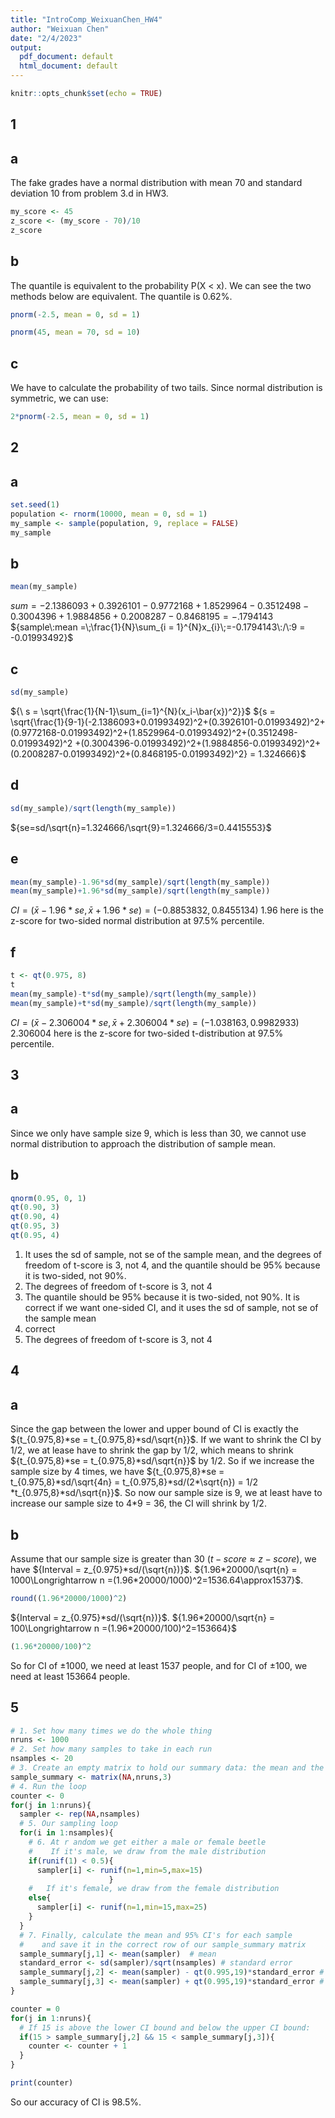 ```yaml
---
title: "IntroComp_WeixuanChen_HW4"
author: "Weixuan Chen"
date: "2/4/2023"
output:
  pdf_document: default
  html_document: default
---
```


```r
knitr::opts_chunk$set(echo = TRUE)
```

## 1

## a
The fake grades have a normal distribution with mean 70 and standard deviation 10 from problem 3.d in HW3.
```r
my_score <- 45
z_score <- (my_score - 70)/10
z_score
```

## b
The quantile is equivalent to the probability P(X < x). We can see the two methods below are equivalent. The quantile is 0.62%.
```r
pnorm(-2.5, mean = 0, sd = 1)

pnorm(45, mean = 70, sd = 10)
```

## c
We have to calculate the probability of two tails. Since normal distribution is symmetric, we can use:
```r
2*pnorm(-2.5, mean = 0, sd = 1)
```

## 2

## a

```r
set.seed(1)
population <- rnorm(10000, mean = 0, sd = 1)
my_sample <- sample(population, 9, replace = FALSE)
my_sample
```

## b

```r
mean(my_sample)
```

${ sum  = -2.1386093 + 0.3926101 - 0.9772168+1.8529964 -0.3512498 -0.3004396+1.9884856+0.2008287 -0.8468195 = -.1794143}$
${sample\:mean =\;\frac{1}{N}\sum_{i = 1}^{N}x_{i}\;=-0.1794143\:/\:9 = -0.01993492}$

## c

```r
sd(my_sample)
```
${\ s = \sqrt{\frac{1}{N-1}\sum_{i=1}^{N}(x_i-\bar{x})^2}}$
${s = \sqrt{\frac{1}{9-1}(-2.1386093+0.01993492)^2+(0.3926101-0.01993492)^2+(0.9772168-0.01993492)^2+(1.8529964-0.01993492)^2+(0.3512498-0.01993492)^2 +(0.3004396-0.01993492)^2+(1.9884856-0.01993492)^2+(0.2008287-0.01993492)^2+(0.8468195-0.01993492)^2} = 1.324666}$

## d

```r
sd(my_sample)/sqrt(length(my_sample))
```
${se=sd/\sqrt{n}=1.324666/\sqrt{9}=1.324666/3=0.4415553}$

## e

```r
mean(my_sample)-1.96*sd(my_sample)/sqrt(length(my_sample))
mean(my_sample)+1.96*sd(my_sample)/sqrt(length(my_sample))
```
${CI = (\bar{x}-1.96*se,\bar{x}+1.96*se) = (-0.8853832, 0.8455134)}$
1.96 here is the z-score for two-sided normal distribution at 97.5% percentile.

## f

```r
t <- qt(0.975, 8)
t
mean(my_sample)-t*sd(my_sample)/sqrt(length(my_sample))
mean(my_sample)+t*sd(my_sample)/sqrt(length(my_sample))
```
${CI = (\bar{x}-2.306004*se,\bar{x}+2.306004*se) = (-1.038163, 0.9982933)}$
2.306004 here is the z-score for two-sided t-distribution at 97.5% percentile.

## 3

## a
Since we only have sample size 9, which is less than 30, we cannot use normal distribution to approach the distribution of sample mean. 

## b

```r
qnorm(0.95, 0, 1)
qt(0.90, 3)
qt(0.90, 4)
qt(0.95, 3)
qt(0.95, 4)
```
1. It uses the sd of sample, not se of the sample mean, and the degrees of freedom of t-score is 3, not 4, and the quantile should be 95% because it is two-sided, not 90%.
2. The degrees of freedom of t-score is 3, not 4
3. The quantile should be 95% because it is two-sided, not 90%. It is correct if we want one-sided CI, and it uses the sd of sample, not se of the sample mean
4. correct
5. The degrees of freedom of t-score is 3, not 4

## 4

## a
Since the gap between the lower and upper bound of CI is exactly the ${t_{0.975,8}*se = t_{0.975,8}*sd/\sqrt{n}}$. If we want to shrink the CI by 1/2, we at lease have to shrink the gap by 1/2, which means to shrink ${t_{0.975,8}*se = t_{0.975,8}*sd/\sqrt{n}}$ by 1/2. So if we increase the sample size by 4 times, we have ${t_{0.975,8}*se = t_{0.975,8}*sd/\sqrt{4n} = t_{0.975,8}*sd/(2*\sqrt{n}) = 1/2 *t_{0.975,8}*sd/\sqrt{n}}$. So now our sample size is 9, we at least have to increase our sample size to 4*9 = 36, the CI will shrink by 1/2.

## b
Assume that our sample size is greater than 30 (${t-score \approx z-score}$), we have ${Interval = z_{0.975}*sd/(\sqrt{n})}$. ${1.96*20000/\sqrt{n} = 1000\Longrightarrow n =(1.96*20000/1000)^2=1536.64\approx1537}$. 
```r
round((1.96*20000/1000)^2)
```

${Interval = z_{0.975}*sd/(\sqrt{n})}$. ${1.96*20000/\sqrt{n} = 100\Longrightarrow n =(1.96*20000/100)^2=153664}$
```r
(1.96*20000/100)^2
```
So for CI of ${\pm1000}$, we need at least 1537 people, and for CI of ${\pm100}$, we need at least 153664 people.

## 5
```r
# 1. Set how many times we do the whole thing
nruns <- 1000
# 2. Set how many samples to take in each run 
nsamples <- 20
# 3. Create an empty matrix to hold our summary data: the mean and the upper and lower CI bounds.
sample_summary <- matrix(NA,nruns,3)
# 4. Run the loop
counter <- 0
for(j in 1:nruns){
  sampler <- rep(NA,nsamples)
  # 5. Our sampling loop
  for(i in 1:nsamples){
    # 6. At r andom we get either a male or female beetle
    #    If it's male, we draw from the male distribution
    if(runif(1) < 0.5){
      sampler[i] <- runif(n=1,min=5,max=15)
                      }
    #   If it's female, we draw from the female distribution
    else{
      sampler[i] <- runif(n=1,min=15,max=25)
    }
  } 
  # 7. Finally, calculate the mean and 95% CI's for each sample 
  #    and save it in the correct row of our sample_summary matrix
  sample_summary[j,1] <- mean(sampler)  # mean
  standard_error <- sd(sampler)/sqrt(nsamples) # standard error
  sample_summary[j,2] <- mean(sampler) - qt(0.995,19)*standard_error # lower 95% CI bound
  sample_summary[j,3] <- mean(sampler) + qt(0.995,19)*standard_error # lower 95% CI bound
}

counter = 0
for(j in 1:nruns){
  # If 15 is above the lower CI bound and below the upper CI bound:
  if(15 > sample_summary[j,2] && 15 < sample_summary[j,3]){
    counter <- counter + 1
  }
}

print(counter)
```
So our accuracy of CI is 98.5%.

